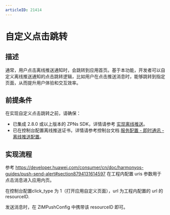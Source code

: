 ```yaml
---
articleID: 21414
---
```


# 自定义点击跳转


## 描述

通常，用户点击离线推送通知时，会跳转到应用首页。基于本功能，开发者可以自定义离线推送通知的点击跳转逻辑，比如用户在点击推送消息时，能够跳转到指定页面，从而提升用户体验和交互效率。

## 前提条件

在实现自定义点击跳转之前，请确保：
- 已集成 2.8.0 或以上版本的 ZPNs SDK，详情请参考 [实现离线推送](./Implement%20offline%20push%20notification.mdx)。
- 已在控制台配置离线推送证书，详情请参考控制台文档 [服务配置 - 即时通讯 - 离线推送配置](https://doc-zh.zego.im/article/16233)。

## 实现流程

<Steps>
<Step title="点击推送通知，进入自定义的应用内页">

参考 https://developer.huawei.com/consumer/cn/doc/harmonyos-guides/push-send-alert#section8794131614597 在工程内配置 uris 参数用于点击消息进入应用内页。


在控制台配置click_type 为 1（打开应用自定义页面），url 为工程内配置的 url 的 resourceID.

发送消息时，在 ZIMPushConfig 中携带该 resourceID 即可。